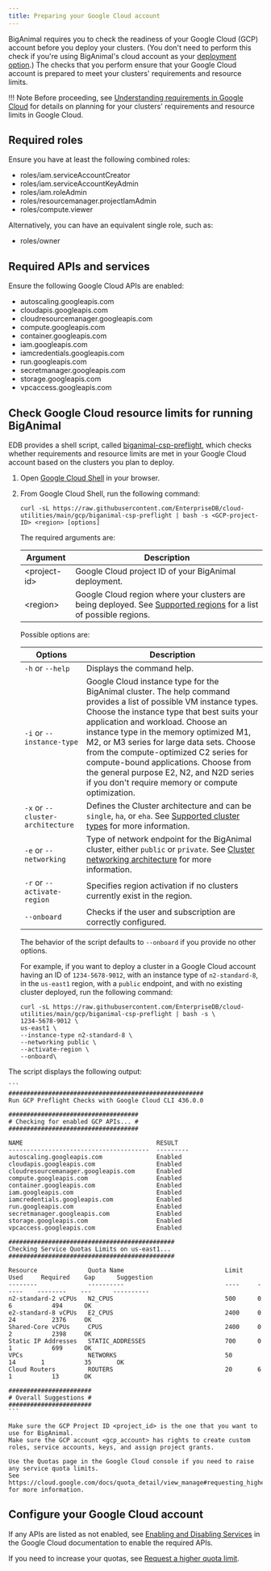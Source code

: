 ```yaml
---
title: Preparing your Google Cloud account 
---
```


BigAnimal requires you to check the readiness of your Google Cloud (GCP) account before you deploy your clusters. (You don't need to perform this check if you're using BigAnimal's cloud account as your [deployment option](/biganimal/release/planning/deployment_options).) The checks that you perform ensure that your Google Cloud account is prepared to meet your clusters' requirements and resource limits.

!!! Note
    Before proceeding, see [Understanding requirements in Google Cloud](understanding_quotas_in_gcp) for details on planning for your clusters' requirements and resource limits in Google Cloud.


## Required roles

Ensure you have at least the following combined roles:
- roles/iam.serviceAccountCreator
- roles/iam.serviceAccountKeyAdmin
- roles/iam.roleAdmin
- roles/resourcemanager.projectIamAdmin
- roles/compute.viewer

Alternatively, you can have an equivalent single role, such as:
- roles/owner

## Required APIs and services

Ensure the following Google Cloud APIs are enabled:

- autoscaling.googleapis.com               
- cloudapis.googleapis.com                 
- cloudresourcemanager.googleapis.com      
- compute.googleapis.com                   
- container.googleapis.com                 
- iam.googleapis.com                       
- iamcredentials.googleapis.com            
- run.googleapis.com                       
- secretmanager.googleapis.com             
- storage.googleapis.com                   
- vpcaccess.googleapis.com     


## Check Google Cloud resource limits for running BigAnimal

EDB provides a shell script, called [biganimal-csp-preflight](https://github.com/EnterpriseDB/cloud-utilities/blob/main/gcp/biganimal-csp-preflight), which checks whether requirements and resource limits are met in your Google Cloud account based on the clusters you plan to deploy.

1.  Open [Google Cloud Shell](https://cloud.google.com/shell) in your browser.
2.  From Google Cloud Shell, run the following command:

    ```shell
    curl -sL https://raw.githubusercontent.com/EnterpriseDB/cloud-utilities/main/gcp/biganimal-csp-preflight | bash -s <GCP-project-ID> <region> [options]
    ```
    The required arguments are:

    | Argument | Description |
    | -------- | ----------- |
    | &lt;project-id> | Google Cloud project ID of your BigAnimal deployment. |
    | &lt;region> | Google Cloud region where your clusters are being deployed. See [Supported regions](/biganimal/release/overview/03a_region_support/#google-cloud-regions-1) for a list of possible regions. |

    Possible options are:

    | Options | Description |
    | ------- | ----------- |
    | `-h` or `--help`| Displays the command help. |
    | `-i` or `--instance-type` | Google Cloud instance type for the BigAnimal cluster. The help command provides a list of possible VM instance types. Choose the instance type that best suits your application and workload. Choose an instance type in the memory optimized M1, M2, or M3 series for large data sets. Choose from the compute-optimized C2 series for compute-bound applications. Choose from the general purpose E2, N2, and N2D series if you don't require memory or compute optimization.|
    | `-x` or `--cluster-architecture` | Defines the Cluster architecture and can be `single`, `ha`, or `eha`. See [Supported cluster types](/biganimal/release/overview/02_high_availability) for more information.|
    | `-e` or `--networking` | Type of network endpoint for the BigAnimal cluster, either `public` or `private`. See [Cluster networking architecture](/biganimal/latest/getting_started/creating_a_cluster/01_cluster_networking/) for more information. |
    | `-r` or `--activate-region` | Specifies region activation if no clusters currently exist in the region. |
    | `--onboard` | Checks if the user and subscription are correctly configured.

    
    The behavior of the script defaults to `--onboard` if you provide no other options.

    For example, if you want to deploy a cluster in a Google Cloud account having an ID of `1234-5678-9012`, with an instance type of `n2-standard-8`, in the `us-east1` region, with a `public` endpoint, and with no existing cluster deployed, run the following command:

    ```shell
    curl -sL https://raw.githubusercontent.com/EnterpriseDB/cloud-utilities/main/gcp/biganimal-csp-preflight | bash -s \
    1234-5678-9012 \
    us-east1 \
    --instance-type n2-standard-8 \
    --networking public \
    --activate-region \
    --onboard\
    ```

The script displays the following output:

    ```
    ######################################################
    Run GCP Preflight Checks with Google Cloud CLI 436.0.0

    ####################################
    # Checking for enabled GCP APIs... #
    ####################################

    NAME                                     RESULT
    ---------------------------------------  ---------
    autoscaling.googleapis.com               Enabled
    cloudapis.googleapis.com                 Enabled
    cloudresourcemanager.googleapis.com      Enabled
    compute.googleapis.com                   Enabled
    container.googleapis.com                 Enabled
    iam.googleapis.com                       Enabled
    iamcredentials.googleapis.com            Enabled
    run.googleapis.com                       Enabled
    secretmanager.googleapis.com             Enabled
    storage.googleapis.com                   Enabled
    vpcaccess.googleapis.com                 Enabled

    ##############################################
    Checking Service Quotas Limits on us-east1...
    ##############################################

    Resource              Quota Name                            Limit    Used     Required    Gap      Suggestion
    --------              ----------                            ----     -----    --------    ---      ----------
    n2-standard-2 vCPUs   N2_CPUS                               500      0        6           494      OK
    e2-standard-8 vCPUs   E2_CPUS                               2400     0        24          2376     OK
    Shared-Core vCPUs     CPUS                                  2400     0        2           2398     OK
    Static IP Addresses   STATIC_ADDRESSES                      700      0        1           699      OK
    VPCs                  NETWORKS                              50       14       1           35       OK
    Cloud Routers         ROUTERS                               20       6        1           13       OK

    #######################
    # Overall Suggestions #
    #######################
    ```

    Make sure the GCP Project ID <project_id> is the one that you want to use for BigAnimal.
    Make sure the GCP account <gcp_account> has rights to create custom roles, service accounts, keys, and assign project grants.

    Use the Quotas page in the Google Cloud console if you need to raise any service quota limits.
    See https://cloud.google.com/docs/quota_detail/view_manage#requesting_higher_quota for more information.

## Configure your Google Cloud account

If any APIs are listed as not enabled, see [Enabling and Disabling Services](https://cloud.google.com/service-usage/docs/enable-disable) in the Google Cloud documentation to enable the required APIs. 

If you need to increase your quotas, see [Request a higher quota limit](https://cloud.google.com/docs/quota_detail/view_manage#requesting_higher_quota).
